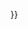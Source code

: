{{Userbox|lightskyblue|#DFD|[[Image:Nuvola apps kdmconfig.png|45px]]|这名用户有时可能会与[[Special:用户贡献/{{{1}}}|{{{1}}}]]共用IP地址。|usercategory={{#ifeq:{{NAMESPACE}}|User|可能会与其他维基人共用IP地址的维基人}}}}<noinclude>
{{documentation}}
</noinclude>